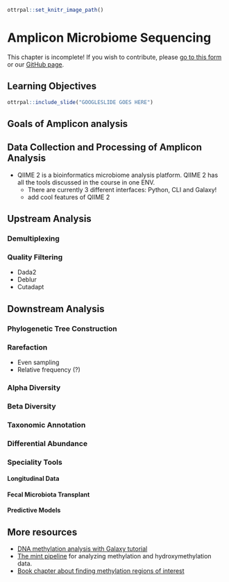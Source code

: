 
```r
ottrpal::set_knitr_image_path()
```

# Amplicon Microbiome Sequencing

<div class = "warning">
This chapter is incomplete! If you wish to contribute, please [go to this form](https://forms.gle/dqYgmKH8XXE2ohwD9) or our [GitHub page](https://github.com/fhdsl/Choosing_Genomics_Tools).
</div>

## Learning Objectives

```r
ottrpal::include_slide("GOOGLESLIDE GOES HERE")
```
## Goals of Amplicon analysis

## Data Collection and Processing of Amplicon Analysis
- QIIME 2 is a bioinformatics microbiome analysis platform. QIIME 2 has all the 
tools discussed in the course in one ENV. 
    - There are currently 3 different interfaces: Python, CLI and Galaxy! 
    - add cool features of QIIME 2 

## Upstream Analysis

### Demultiplexing

### Quality Filtering
- Dada2 
- Deblur 
- Cutadapt 


## Downstream Analysis 

### Phylogenetic Tree Construction

### Rarefaction
- Even sampling 
- Relative frequency (?)

### Alpha Diversity

### Beta Diversity

### Taxonomic Annotation
### Differential Abundance  
### Speciality Tools
#### Longitudinal Data 
#### Fecal Microbiota Transplant 
#### Predictive Models






## More resources

- [DNA methylation analysis with Galaxy tutorial](https://training.galaxyproject.org/training-material/topics/epigenetics/tutorials/methylation-seq/tutorial.html)
- [The mint pipeline](https://github.com/sartorlab/mint/blob/master/README.md) for analyzing methylation and hydroxymethylation data.
- [Book chapter about finding methylation regions of interest](https://compgenomr.github.io/book/extracting-interesting-regions-differential-methylation-and-segmentation.html)
